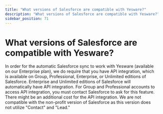 ```yaml
---
title: "What versions of Salesforce are compatible with Yesware?"
description: "What versions of Salesforce are compatible with Yesware?"
sidebar_position: 71
---
```


# What versions of Salesforce are compatible with Yesware?

In order for the automatic Salesforce sync to work with Yesware (available on our Enterprise plan), we do require that you have API integration, which is available on Group, Professional, Enterprise, or Unlimited editions of Salesforce. Enterprise and Unlimited editions of Salesforce will automatically have API integration. For Group and Professional accounts to access API integration, you must contact Salesforce to ask for this feature. There might be an additional cost for the API integration.
We are not compatible with the non-profit version of Salesforce as this version does not utilize "Contact" and "Lead."